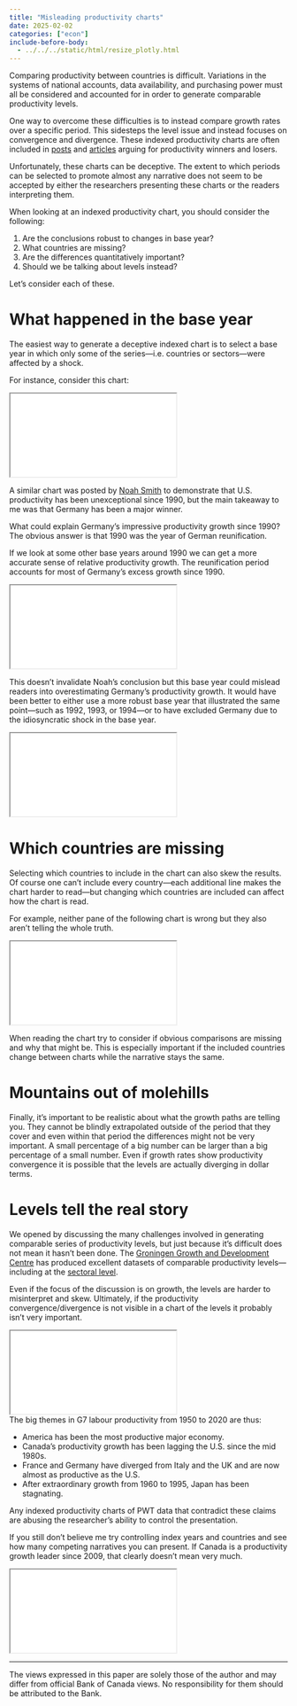 ```yaml
---
title: "Misleading productivity charts"
date: 2025-02-02
categories: ["econ"]
include-before-body:
  - ../../../static/html/resize_plotly.html
---
```


Comparing productivity between countries is difficult. Variations in the systems of national accounts, data availability, and purchasing power must all be considered and accounted for in order to generate comparable productivity levels.

One way to overcome these difficulties is to instead compare growth rates over a specific period. This sidesteps the level issue and instead focuses on convergence and divergence. These indexed productivity charts are often included in [posts](https://www.apricitas.io/p/americas-productivity-boom) and [articles](https://www.ecb.europa.eu/press/economic-bulletin/focus/2024/html/ecb.ebbox202406_01~9c8418b554.en.html) arguing for productivity winners and losers.

Unfortunately, these charts can be deceptive. The extent to which periods can be selected to promote almost any narrative does not seem to be accepted by either the researchers presenting these charts or the readers interpreting them.

<div class=mb-0>When looking at an indexed productivity chart, you should consider the following:</div>
1. Are the conclusions robust to changes in base year?
1. What countries are missing?
1. Are the differences quantitatively important?
1. Should we be talking about levels instead?

Let's consider each of these.

# What happened in the base year

The easiest way to generate a deceptive indexed chart is to select a base year in which only some of the series---i.e. countries or sectors---were affected by a shock.

For instance, consider this chart:

<iframe class="plotly-plot" scrolling="no" title="lp_growth_1990" src="analysis/reports/figures/lp_growth_1990.html"></iframe>

A similar chart was posted by [Noah Smith](https://www.noahpinion.blog/p/patrick-collison-interview-at-least) to demonstrate that U.S. productivity has been unexceptional since 1990, but the main takeaway to me was that Germany has been a major winner. 

What could explain Germany's impressive productivity growth since 1990? The obvious answer is that 1990 was the year of German reunification.

If we look at some other base years around 1990 we can get a more accurate sense of relative productivity growth. The reunification period accounts for most of Germany's excess growth since 1990.

<iframe class="plotly-plot" scrolling="no" title="lp_growth_around_1990" src="analysis/reports/figures/lp_growth_around_1990.html"></iframe>

This doesn't invalidate Noah's conclusion but this base year could mislead readers into overestimating Germany's productivity growth. It would have been better to either use a more robust base year that illustrated the same point---such as 1992, 1993, or 1994---or to have excluded Germany due to the idiosyncratic shock in the base year.

<iframe class="plotly-plot" scrolling="no" title="lp_growth_around_1993" src="analysis/reports/figures/lp_growth_around_1993.html"></iframe>

# Which countries are missing

Selecting which countries to include in the chart can also skew the results. Of course one can't include every country---each additional line makes the chart harder to read---but changing which countries are included can affect how the chart is read.

For example, neither pane of the following chart is wrong but they also aren't telling the whole truth.

<iframe class="plotly-plot" scrolling="no" title="lp_growth_1985_countries" src="analysis/reports/figures/lp_growth_1985_countries.html"></iframe>

When reading the chart try to consider if obvious comparisons are missing and why that might be. This is especially important if the included countries change between charts while the narrative stays the same.

# Mountains out of molehills

Finally, it's important to be realistic about what the growth paths are telling you. They cannot be blindly extrapolated outside of the period that they cover and even within that period the differences might not be very important. A small percentage of a big number can be larger than a big percentage of a small number. Even if growth rates show productivity convergence it is possible that the levels are actually diverging in dollar terms.

# Levels tell the real story

We opened by discussing the many challenges involved in generating comparable series of productivity levels, but just because it's difficult does not mean it hasn't been done. The [Groningen Growth and Development Centre](https://www.rug.nl/ggdc/productivity/pwt/?lang=en) has produced excellent datasets of comparable productivity levels---including at the [sectoral level](https://www.rug.nl/ggdc/productivity/pld/releases/pld-2023).

Even if the focus of the discussion is on growth, the levels are harder to misinterpret and skew. Ultimately, if the productivity convergence/divergence is not visible in a chart of the levels it probably isn't very important.

<iframe class="plotly-plot" scrolling="no" title="LP_Level" src="analysis/reports/figures/lp_level_all_years.html"></iframe>

<div class=mb-0>The big themes in G7 labour productivity from 1950 to 2020 are thus:</div>
* America has been the most productive major economy.
* Canada's productivity growth has been lagging the U.S. since the mid 1980s.
* France and Germany have diverged from Italy and the UK and are now almost as productive as the U.S.
* After extraordinary growth from 1960 to 1995, Japan has been stagnating.

Any indexed productivity charts of PWT data that contradict these claims are abusing the researcher's ability to control the presentation.

If you still don't believe me try controlling index years and countries and see how many competing narratives you can present. If Canada is a productivity growth leader since 2009, that clearly doesn't mean very much. 

<iframe class="plotly-plot" scrolling="no" title="LP_Level" src="analysis/reports/figures/lp_growth_all_years.html"></iframe>

---

The views expressed in this paper are solely those of the author and may differ from official Bank of Canada views. No responsibility for them should be attributed to the Bank.
